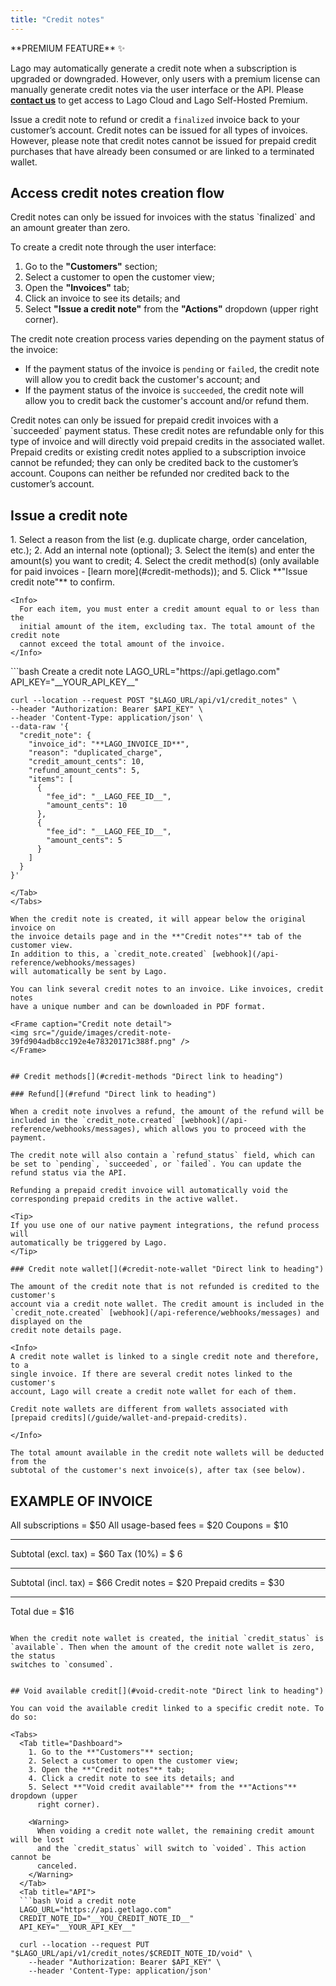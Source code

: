 ```yaml
---
title: "Credit notes"
---
```


<Info>
**PREMIUM FEATURE** ✨

Lago may automatically generate a credit note when a subscription is upgraded or
downgraded. However, only users with a premium license can manually generate
credit notes via the user interface or the API. Please
**[contact us](mailto:hello@getlago.com)** to get access to Lago Cloud and Lago
Self-Hosted Premium.

</Info>

Issue a credit note to refund or credit a `finalized` invoice back to your customer’s account.
Credit notes can be issued for all types of invoices. However, please note that credit notes cannot be issued for prepaid credit purchases that have already been consumed or are linked to a terminated wallet.

## Access credit notes creation flow[](#create-credit-notes "Direct link to heading")

<Info>
  Credit notes can only be issued for invoices with the status `finalized` and
  an amount greater than zero.
</Info>

To create a credit note through the user interface:

1. Go to the **"Customers"** section;
2. Select a customer to open the customer view;
3. Open the **"Invoices"** tab;
4. Click an invoice to see its details; and
5. Select **"Issue a credit note"** from the **"Actions"** dropdown (upper right corner).

The credit note creation process varies depending on the payment status of the
invoice:

- If the payment status of the invoice is `pending` or `failed`, the credit note
  will allow you to credit back the customer's account; and
- If the payment status of the invoice is `succeeded`, the credit note will
  allow you to credit back the customer's account and/or refund them.

<Info>
  Credit notes can only be issued for prepaid credit invoices with a `succeeded`
  payment status. These credit notes are refundable only for this type of
  invoice and will directly void prepaid credits in the associated wallet.
</Info>

<Info>
  Prepaid credits or existing credit notes applied to a subscription invoice
  cannot be refunded; they can only be credited back to the customer’s account.
  Coupons can neither be refunded nor credited back to the customer’s account.
</Info>

## Issue a credit note

<Tabs>
  <Tab title="Dashboard">
    1. Select a reason from the list (e.g. duplicate charge, order cancelation,
      etc.);
    2. Add an internal note (optional);
    3. Select the item(s) and enter the amount(s) you want to credit;
    4. Select the credit method(s) (only available for paid invoices -
      [learn more](#credit-methods)); and
    5. Click **"Issue credit note"** to confirm.

    <Info>
      For each item, you must enter a credit amount equal to or less than the
      initial amount of the item, excluding tax. The total amount of the credit note
      cannot exceed the total amount of the invoice.
    </Info>

  </Tab>
  <Tab title="API">
  ```bash Create a credit note
  LAGO_URL="https://api.getlago.com"
  API_KEY="__YOUR_API_KEY__"

    curl --location --request POST "$LAGO_URL/api/v1/credit_notes" \
    --header "Authorization: Bearer $API_KEY" \
    --header 'Content-Type: application/json' \
    --data-raw '{
      "credit_note": {
        "invoice_id": "**LAGO_INVOICE_ID**",
        "reason": "duplicated_charge",
        "credit_amount_cents": 10,
        "refund_amount_cents": 5,
        "items": [
          {
            "fee_id": "__LAGO_FEE_ID__",
            "amount_cents": 10
          },
          {
            "fee_id": "__LAGO_FEE_ID__",
            "amount_cents": 5
          }
        ]
      }
    }'

```
</Tab>
</Tabs>

When the credit note is created, it will appear below the original invoice on
the invoice details page and in the **"Credit notes"** tab of the customer view.
In addition to this, a `credit_note.created` [webhook](/api-reference/webhooks/messages)
will automatically be sent by Lago.

You can link several credit notes to an invoice. Like invoices, credit notes
have a unique number and can be downloaded in PDF format.

<Frame caption="Credit note detail">
<img src="/guide/images/credit-note-39fd904adb8cc192e4e78320171c388f.png" />
</Frame>


## Credit methods[](#credit-methods "Direct link to heading")

### Refund[](#refund "Direct link to heading")

When a credit note involves a refund, the amount of the refund will be included in the `credit_note.created` [webhook](/api-reference/webhooks/messages), which allows you to proceed with the payment.

The credit note will also contain a `refund_status` field, which can be set to `pending`, `succeeded`, or `failed`. You can update the refund status via the API.

Refunding a prepaid credit invoice will automatically void the corresponding prepaid credits in the active wallet.

<Tip>
If you use one of our native payment integrations, the refund process will
automatically be triggered by Lago.
</Tip>

### Credit note wallet[](#credit-note-wallet "Direct link to heading")

The amount of the credit note that is not refunded is credited to the customer's
account via a credit note wallet. The credit amount is included in the
`credit_note.created` [webhook](/api-reference/webhooks/messages) and displayed on the
credit note details page.

<Info>
A credit note wallet is linked to a single credit note and therefore, to a
single invoice. If there are several credit notes linked to the customer's
account, Lago will create a credit note wallet for each of them.

Credit note wallets are different from wallets associated with [prepaid credits](/guide/wallet-and-prepaid-credits).

</Info>

The total amount available in the credit note wallets will be deducted from the
subtotal of the customer's next invoice(s), after tax (see below).

```

## EXAMPLE OF INVOICE

All subscriptions = $50
All usage-based fees = $20
Coupons = $10

---

Subtotal (excl. tax) = $60
Tax (10%) = $ 6

---

Subtotal (incl. tax) = $66
Credit notes = $20
Prepaid credits = $30

---

Total due = $16

````

When the credit note wallet is created, the initial `credit_status` is
`available`. Then when the amount of the credit note wallet is zero, the status
switches to `consumed`.


## Void available credit[](#void-credit-note "Direct link to heading")

You can void the available credit linked to a specific credit note. To do so:

<Tabs>
  <Tab title="Dashboard">
    1. Go to the **"Customers"** section;
    2. Select a customer to open the customer view;
    3. Open the **"Credit notes"** tab;
    4. Click a credit note to see its details; and
    5. Select **"Void credit available"** from the **"Actions"** dropdown (upper
      right corner).

    <Warning>
      When voiding a credit note wallet, the remaining credit amount will be lost
      and the `credit_status` will switch to `voided`. This action cannot be
      canceled.
    </Warning>
  </Tab>
  <Tab title="API">
  ```bash Void a credit note
  LAGO_URL="https://api.getlago.com"
  CREDIT_NOTE_ID="__YOU_CREDIT_NOTE_ID__"
  API_KEY="__YOUR_API_KEY__"

  curl --location --request PUT "$LAGO_URL/api/v1/credit_notes/$CREDIT_NOTE_ID/void" \
    --header "Authorization: Bearer $API_KEY" \
    --header 'Content-Type: application/json'
````

  </Tab>
</Tabs>

